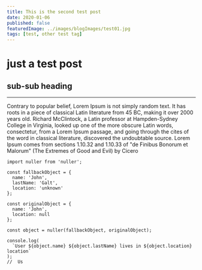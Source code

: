 ```yaml
---
title: This is the second test post
date: 2020-01-06
published: false
featuredImage: ../images/blogImages/test01.jpg
tags: [test, other test tag]
---
```


# just a test post

## sub-sub heading

---

Contrary to popular belief, Lorem Ipsum is not simply random text. It has roots in a piece of classical Latin literature
from 45 BC, making it over 2000 years old. Richard McClintock, a Latin professor at Hampden-Sydney College in Virginia,
looked up one of the more obscure Latin words, consectetur, from a Lorem Ipsum passage, and going through the cites of
the word in classical literature, discovered the undoubtable source. Lorem Ipsum comes from sections 1.10.32 and 1.10.33
of "de Finibus Bonorum et Malorum" (The Extremes of Good and Evil) by Cicero

```
import nuller from 'nuller';

const fallbackObject = {
  name: 'John',
  lastName: 'Galt',
  location: 'unknown'
};

const originalObject = {
  name: 'John',
  location: null
};

const object = nuller(fallbackObject, originalObject);

console.log(
  `User ${object.name} ${object.lastName} lives in ${object.location} location`
);
//  Us
```